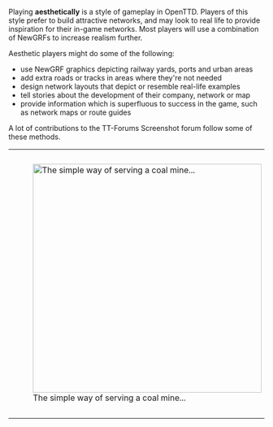 {{en/Incomplete}}

{{en/Table of contents}}

Playing '''aesthetically''' is a style of gameplay in OpenTTD. Players of this style prefer to build attractive networks, and may look to real life to provide inspiration for their in-game networks. Most players will use a combination of NewGRFs to increase realism further.

Aesthetic players might do some of the following:

* use NewGRF graphics depicting railway yards, ports and urban areas 
* add extra roads or tracks in areas where they're not needed
* design network layouts that depict or resemble real-life examples
* tell stories about the development of their company, network or map
* provide information which is superfluous to success in the game, such as network maps or route guides

A lot of contributions to the TT-Forums Screenshot forum follow some of these methods.

{| align="center"
|style="background:none; border:0px"| [[File:en/Aes title standard‎.png|450px|thumb|center|The simple way of serving a coal mine...]]
|style="background:none; border:0px"| [[File:en/Community/Play Style/Aes title built.png|450px|thumb|center|... And what an aesthetic player might do using NewGRF stations and objects]]
|}

{{en/Community/Play Style/Aesthetics}}
